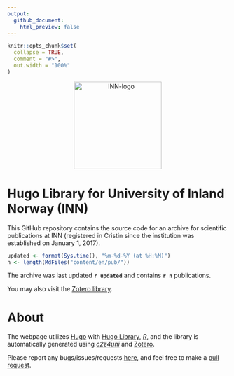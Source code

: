 ---
output:
  github_document:
    html_preview: false
---

<!-- README.md is generated from README.Rmd. Please edit that file -->

```{r knitrrrr, include = FALSE}
knitr::opts_chunk$set(
  collapse = TRUE,
  comment = "#>",
  out.width = "100%"
)
```

<div style="max-width: 800px;">

<div style="width:100%; text-align:center;">
<a href="https://www.inn.no/">
<img src="static/images/logo.svg" alt="INN-logo" 
style="width:200px;text-align:center;margin:0 auto;"/></a>
</div>

# Hugo Library for University of Inland Norway (INN)

This GitHub repository contains the source code for an archive for scientific 
publications at INN (registered in Cristin since the institution was established
on January 1, 2017).

```{r update, include=FALSE}
updated <- format(Sys.time(), "%m-%d-%Y (at %H:%M)")
n <- length(MdFiles("content/en/pub/"))
```

The archive was last updated **`r updated`** and contains **`r n`** publications.

You may also visit the 
[Zotero library](https://www.zotero.org/groups/5881554/inn_archive/librar).

# About 

The webpage utilizes [Hugo](https://gohugo.io/) with 
[Hugo Library](https://github.com/oeysan/hugo-library), 
[*R*](https://www.r-project.org/), and the library is automatically generated 
using [*c2z4uni*](https://oeysan.github.io/c2z4uni/) and
[Zotero](https://www.zotero.org/). 

Please report any bugs/issues/requests
[here](https://github.com/oeysan/c2z4inn/issues/), and feel free to make a 
[pull request](https://github.com/oeysan/c2z4inn/pulls).

</div>